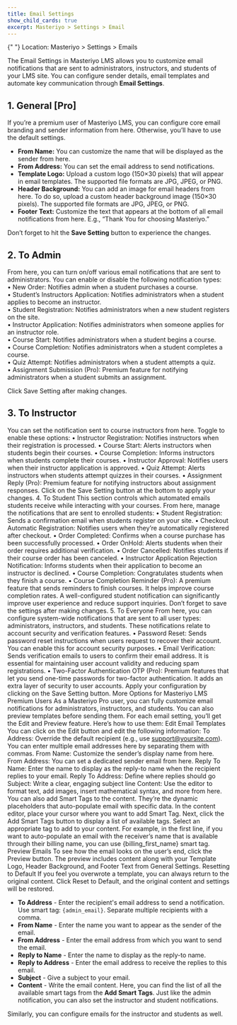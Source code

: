 ```yaml
---
title: Email Settings
show_child_cards: true
excerpt: Masteriyo > Settings > Email
---
```


<Callout>
  {" "}  
  Location: Masteriyo > Settings > Emails
</Callout>


The Email Settings in Masteriyo LMS allows you to customize email notifications that are sent to administrators, instructors, and students of your LMS site. You can configure sender details, email templates and automate key communication through **Email Settings**.  

## 1. General [Pro]  

If you’re a premium user of Masteriyo LMS, you can configure core email branding and sender information from here. Otherwise, you’ll have to use the default settings.   
  - **From Name:** You can customize the name that will be displayed as the sender from here.  
  - **From Address:** You can set the email address to send notifications.  
  - **Template Logo:** Upload a custom logo (150×30 pixels) that will appear in email templates. The supported file formats are JPG, JPEG, or PNG.    
  - **Header Background:** You can add an image for email headers from here. To do so, upload a custom header background image (150×30 pixels). The supported file formats are JPG, JPEG, or PNG.    
  - **Footer Text:** Customize the text that appears at the bottom of all email notifications from here. E.g., “Thank You for choosing Masteriyo.”    

Don’t forget to hit the **Save Setting** button to experience the changes.   

## 2. To Admin    

From here, you can turn on/off various email notifications that are sent to administrators. You can enable or disable the following notification types:    
  •	New Order: Notifies admin when a student purchases a course.    
  •	Student’s Instructors Application: Notifies administrators when a student applies to become an instructor.    
  •	Student Registration: Notifies administrators when a new student registers on the site.    
  •	Instructor Application: Notifies administrators when someone applies for an instructor role.    
  •	Course Start: Notifies administrators when a student begins a course.    
  •	Course Completion: Notifies administrators when a student completes a course.    
  •	Quiz Attempt: Notifies administrators when a student attempts a quiz.    
  •	Assignment Submission (Pro): Premium feature for notifying administrators when a student submits an assignment.  

Click Save Setting after making changes.    

## 3.	To Instructor
You can set the notification sent to course instructors from here. Toggle to enable these options:
•	Instructor Registration: Notifies instructors when their registration is processed.
•	Course Start: Alerts instructors when students begin their courses.
•	Course Completion: Informs instructors when students complete their courses.
•	Instructor Approval: Notifies users when their instructor application is approved.
•	Quiz Attempt: Alerts instructors when students attempt quizzes in their courses.
•	Assignment Reply (Pro): Premium feature for notifying instructors about assignment responses.
Click on the Save Setting button at the bottom to apply your changes.
4.	To Student
This section controls which automated emails students receive while interacting with your courses. From here, manage the notifications that are sent to enrolled students:
•	Student Registration: Sends a confirmation email when students register on your site.
•	Checkout Automatic Registration: Notifies users when they’re automatically registered after checkout.
•	Order Completed: Confirms when a course purchase has been successfully processed.
•	Order OnHold: Alerts students when their order requires additional verification.
•	Order Cancelled: Notifies students if their course order has been canceled.
•	Instructor Application Rejection Notification: Informs students when their application to become an instructor is declined.	
•	Course Completion: Congratulates students when they finish a course.
•	Course Completion Reminder (Pro): A premium feature that sends reminders to finish courses. It helps improve course completion rates.
A well-configured student notification can significantly improve user experience and reduce support inquiries. Don’t forget to save the settings after making changes. 
5.	To Everyone
From here, you can configure system-wide notifications that are sent to all user types: administrators, instructors, and students. These notifications relate to account security and verification features. 
•	Password Reset: Sends password reset instructions when users request to recover their account. You can enable this for account security purposes.
•	Email Verification: Sends verification emails to users to confirm their email address. It is essential for maintaining user account validity and reducing spam registrations.
•	Two-Factor Authentication OTP (Pro): Premium features that let you send one-time passwords for two-factor authentication. It adds an extra layer of security to user accounts.
Apply your configuration by clicking on the Save Setting button. 
More Options for Masteriyo LMS Premium Users
As a Masteriyo Pro user, you can fully customize email notifications for administrators, instructors, and students. You can also preview templates before sending them. For each email setting, you’ll get the Edit and Preview feature. Here’s how to use them:
Edit Email Templates
You can click on the Edit button and edit the following information:
To Address: Override the default recipient (e.g., use support@yoursite.com). You can enter multiple email addresses here by separating them with commas. 
From Name: Customize the sender’s display name from here.
From Address: You can set a dedicated sender email from here.
Reply To Name: Enter the name to display as the reply-to name when the recipient replies to your email.
Reply To Address: Define where replies should go
Subject: Write a clear, engaging subject line 
Content: Use the editor to format text, add images, insert mathematical syntax, and more from here. You can also add Smart Tags to the content. They’re the dynamic placeholders that auto-populate email with specific data. 
In the content editor, place your cursor where you want to add Smart Tag. Next, click the Add Smart Tags button to display a list of available tags. Select an appropriate tag to add to your content. 
For example, in the first line, if you want to auto-populate an email with the receiver’s name that is available through their billing name, you can use {billing_first_name} smart tag.
Preview Emails
To see how the email looks on the user’s end, click the Preview button. The preview includes content along with your Template Logo, Header Background, and Footer Text from General Settings.
Resetting to Default
If you feel you overwrote a template, you can always return to the original content. Click Reset to Default, and the original content and settings will be restored.



- **To Address** - Enter the recipient's email address to send a notification. Use smart tag: `{admin_email}`. Separate multiple recipients with a comma.
- **From Name** - Enter the name you want to appear as the sender of the email.
- **From Address** - Enter the email address from which you want to send the email.
- **Reply to Name** - Enter the name to display as the reply-to name.
- **Reply to Address** - Enter the email address to receive the replies to this email.
- **Subject** - Give a subject to your email.
- **Content** - Write the email content. Here, you can find the list of all the available smart tags from the **Add Smart Tags**.
  Just like the admin notification, you can also set the instructor and student notifications.

Similarly, you can configure emails for the instructor and students as well.
